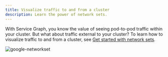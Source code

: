 ```yaml
---
title: Visualize traffic to and from a cluster
description: Learn the power of network sets. 
---
```


With Service Graph, you know the value of seeing pod-to-pod traffic within your cluster. But what about traffic external to your cluster? To learn how to visualize traffic to and from a cluster, see [Get started with network sets](../security/networksets.mdx).

![google-networkset](/img/calico-enterprise/google-networkset.png)